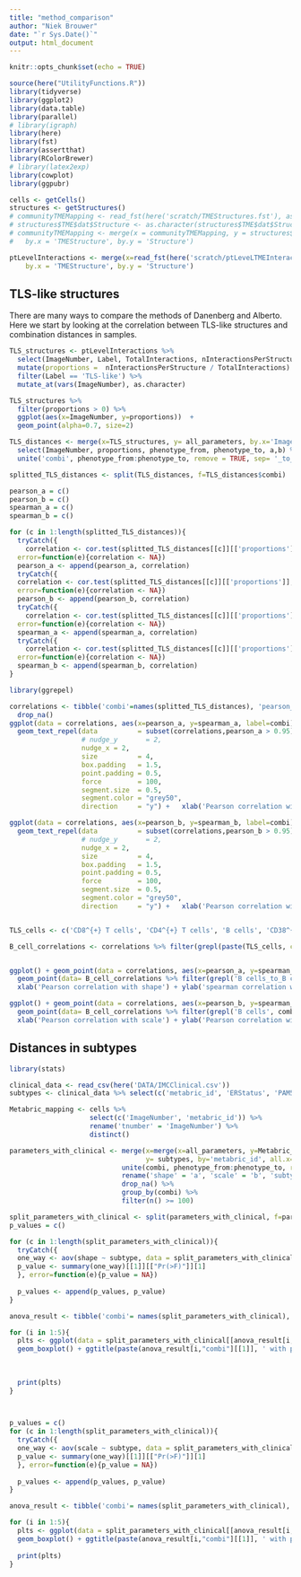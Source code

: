 ```yaml
---
title: "method_comparison"
author: "Niek Brouwer"
date: "`r Sys.Date()`"
output: html_document
---
```


```r
knitr::opts_chunk$set(echo = TRUE)
```

```r
source(here("UtilityFunctions.R"))
library(tidyverse)
library(ggplot2)
library(data.table)
library(parallel)
# library(igraph)
library(here)
library(fst)
library(assertthat)
library(RColorBrewer)
# library(latex2exp)
library(cowplot)
library(ggpubr)

cells <- getCells()
structures <- getStructures()
# communityTMEMapping <- read_fst(here('scratch/TMEStructures.fst'), as.data.table = T)
# structures$TME$dat$Structure <- as.character(structures$TME$dat$Structure)
# communityTMEMapping <- merge(x = communityTMEMapping, y = structures$TME$dat, 
# 	by.x = 'TMEStructure', by.y = 'Structure')

ptLevelInteractions <- merge(x=read_fst(here('scratch/ptLeveLTMEInteractions.fst'), as.data.table=T),y = structures$TME$dat, 
	by.x = 'TMEStructure', by.y = 'Structure')

```


## TLS-like structures

There are many ways to compare the methods of Danenberg and Alberto. Here we start by looking at the correlation between TLS-like structures and combination distances in samples. 

```r

TLS_structures <- ptLevelInteractions %>% 
  select(ImageNumber, Label, TotalInteractions, nInteractionsPerStructure) %>%
  mutate(proportions =  nInteractionsPerStructure / TotalInteractions) %>%
  filter(Label == 'TLS-like') %>%
  mutate_at(vars(ImageNumber), as.character)

TLS_structures %>%
  filter(proportions > 0) %>%
  ggplot(aes(x=ImageNumber, y=proportions))  +
  geom_point(alpha=0.7, size=2)

TLS_distances <- merge(x=TLS_structures, y= all_parameters, by.x='ImageNumber', by.y='tnumber') %>%
  select(ImageNumber, proportions, phenotype_from, phenotype_to, a,b) %>%
  unite('combi', phenotype_from:phenotype_to, remove = TRUE, sep= '_to_')

splitted_TLS_distances <- split(TLS_distances, f=TLS_distances$combi)

pearson_a = c()
pearson_b = c()
spearman_a = c()
spearman_b = c()

for (c in 1:length(splitted_TLS_distances)){
  tryCatch({
    correlation <- cor.test(splitted_TLS_distances[[c]][['proportions']], splitted_TLS_distances[[c]][['a']] ,  method = "pearson")$estimate[[1]]},
  error=function(e){correlation <- NA})
  pearson_a <- append(pearson_a, correlation)
  tryCatch({
  correlation <- cor.test(splitted_TLS_distances[[c]][['proportions']], splitted_TLS_distances[[c]][['b']] ,  method = "pearson")$estimate[[1]]},
  error=function(e){correlation <- NA})
  pearson_b <- append(pearson_b, correlation)
  tryCatch({
    correlation <- cor.test(splitted_TLS_distances[[c]][['proportions']], splitted_TLS_distances[[c]][['a']] ,  method = "spearman")$estimate[[1]]},
  error=function(e){correlation <- NA})
  spearman_a <- append(spearman_a, correlation)
  tryCatch({
    correlation <- cor.test(splitted_TLS_distances[[c]][['proportions']], splitted_TLS_distances[[c]][['b']] ,  method = "spearman")$estimate[[1]]},
  error=function(e){correlation <- NA})
  spearman_b <- append(spearman_b, correlation)
}

library(ggrepel)

correlations <- tibble('combi'=names(splitted_TLS_distances), 'pearson_a' = pearson_a, 'spearman_a'=spearman_a, 'pearson_b'=pearson_b, 'spearman_b'=spearman_b) %>%
  drop_na()
ggplot(data = correlations, aes(x=pearson_a, y=spearman_a, label=combi)) + geom_point() +
  geom_text_repel(data          = subset(correlations,pearson_a > 0.95),
                  # nudge_y       = 2,
                  nudge_x = 2,
                  size          = 4,
                  box.padding   = 1.5,
                  point.padding = 0.5,
                  force         = 100,
                  segment.size  = 0.5,
                  segment.color = "grey50",
                  direction     = "y") +   xlab('Pearson correlation with shape') + ylab('spearman correlation with shape')

ggplot(data = correlations, aes(x=pearson_b, y=spearman_b, label=combi)) + geom_point() +
  geom_text_repel(data          = subset(correlations,pearson_b > 0.95),
                  # nudge_y       = 2,
                  nudge_x = 2,
                  size          = 4,
                  box.padding   = 1.5,
                  point.padding = 0.5,
                  force         = 100,
                  segment.size  = 0.5,
                  segment.color = "grey50",
                  direction     = "y") +   xlab('Pearson correlation with scale') + ylab('Pearson correlation with scale')



```

```r
TLS_cells <- c('CD8^{+} T cells', 'CD4^{+} T cells', 'B cells', 'CD38^{+} lymphocytes', 'Macrophages', 'Fibroblasts', 'Myofibroblasts')

B_cell_correlations <- correlations %>% filter(grepl(paste(TLS_cells, collapse = "|"), combi))


ggplot() + geom_point(data = correlations, aes(x=pearson_a, y=spearman_a)) +xlim(c(-1,1)) +ylim(c(-1,1)) +
  geom_point(data= B_cell_correlations %>% filter(grepl('B cells_to_B cells', combi)), aes(x=pearson_a,y=spearman_a, color=combi),size=3) +
  xlab('Pearson correlation with shape') + ylab('spearman correlation with shape')

ggplot() + geom_point(data = correlations, aes(x=pearson_b, y=spearman_b)) +xlim(c(-1,1)) +ylim(c(-1,1)) +
  geom_point(data= B_cell_correlations %>% filter(grepl('B cells', combi)), aes(x=pearson_b,y=spearman_b, color=combi),size=3) +
  xlab('Pearson correlation with scale') + ylab('Pearson correlation with scale')

```
## Distances in subtypes

```r
library(stats)

clinical_data <- read_csv(here('DATA/IMCClinical.csv'))
subtypes <- clinical_data %>% select(c('metabric_id', 'ERStatus', 'PAM50'))

Metabric_mapping <- cells %>% 
                    select(c('ImageNumber', 'metabric_id')) %>% 
                    rename('tnumber' = 'ImageNumber') %>%
                    distinct()

parameters_with_clinical <- merge(x=merge(x=all_parameters, y=Metabric_mapping, by='tnumber', all.x=T),
                                  y= subtypes, by='metabric_id', all.x=T) %>%
                            unite(combi, phenotype_from:phenotype_to, remove = TRUE, sep= '_to_') %>%
                            rename('shape' = 'a', 'scale' = 'b', 'subtype' = "PAM50" ) %>%
                            drop_na() %>%
                            group_by(combi) %>%
                            filter(n() >= 100)

split_parameters_with_clinical <- split(parameters_with_clinical, f=parameters_with_clinical$combi)
p_values = c()

for (c in 1:length(split_parameters_with_clinical)){
  tryCatch({
  one_way <- aov(shape ~ subtype, data = split_parameters_with_clinical[[c]])
  p_value <- summary(one_way)[[1]][["Pr(>F)"]][1]
  }, error=function(e){p_value = NA})
  
  p_values <- append(p_values, p_value)
}

anova_result <- tibble('combi'= names(split_parameters_with_clinical), 'p-value' = p_values) %>% drop_na() %>% arrange(p_values)

for (i in 1:5){
  plts <- ggplot(data = split_parameters_with_clinical[[anova_result[i,"combi"][[1]]]], aes(x=subtype, y=shape)) +
  geom_boxplot() + ggtitle(paste(anova_result[i,"combi"][[1]], ' with p value:', round(anova_result[i,"p-value"][[1]],5)))
  
  
  
  print(plts)
}

  
```

```r

p_values = c()
for (c in 1:length(split_parameters_with_clinical)){
  tryCatch({
  one_way <- aov(scale ~ subtype, data = split_parameters_with_clinical[[c]])
  p_value <- summary(one_way)[[1]][["Pr(>F)"]][1]
  }, error=function(e){p_value = NA})
  
  p_values <- append(p_values, p_value)
}

anova_result <- tibble('combi'= names(split_parameters_with_clinical), 'p-value' = p_values) %>% drop_na() %>% arrange(p_values)

for (i in 1:5){
  plts <- ggplot(data = split_parameters_with_clinical[[anova_result[i,"combi"][[1]]]], aes(x=subtype, y=scale)) +
  geom_boxplot() + ggtitle(paste(anova_result[i,"combi"][[1]], ' with p value:', round(anova_result[i,"p-value"][[1]],5)))
  
  print(plts)
}


```

